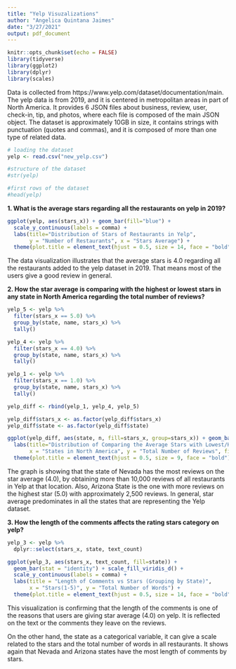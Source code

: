 ```yaml
---
title: "Yelp Visuzalizations"
author: "Angelica Quintana Jaimes"
date: "3/27/2021"
output: pdf_document
---
```


```r
knitr::opts_chunk$set(echo = FALSE)
library(tidyverse)
library(ggplot2)
library(dplyr)
library(scales)
```

Data is collected from https://www.yelp.com/dataset/documentation/main. The yelp data is from 2019, and it is centered in metropolitan areas in part of North America. It provides 6 JSON files about business, review, user, check-in, tip, and photos, where each file is composed of the main JSON object. The dataset is approximately 10GB in size, it contains strings with punctuation (quotes and commas), and it is composed of more than one type of related data.

```r
# loading the dataset
yelp <- read.csv("new_yelp.csv")

#structure of the dataset
#str(yelp)

#first rows of the dataset
#head(yelp)
```

**1.  What is the average stars regarding all the restaurants on yelp in 2019?**

```r
ggplot(yelp, aes(stars_x)) + geom_bar(fill="blue") +
  scale_y_continuous(labels = comma) +
  labs(title="Distribution of Stars of Restaurants in Yelp", 
       y = "Number of Restaurants", x = "Stars Average") +
  theme(plot.title = element_text(hjust = 0.5, size = 14, face = "bold"))
```

The data visualization illustrates that the average stars is 4.0 regarding all the restaurants added to the yelp dataset in 2019. That means most of the users give a good review in general.

**2. How the star average is comparing with the highest or lowest stars in any state in North America regarding the total number of reviews?**

```r
yelp_5 <- yelp %>% 
  filter(stars_x == 5.0) %>% 
  group_by(state, name, stars_x) %>% 
  tally() 

yelp_4 <- yelp %>% 
  filter(stars_x == 4.0) %>% 
  group_by(state, name, stars_x) %>% 
  tally()   

yelp_1 <- yelp %>% 
  filter(stars_x == 1.0) %>% 
  group_by(state, name, stars_x) %>% 
  tally()

yelp_diff <- rbind(yelp_1, yelp_4, yelp_5)

yelp_diff$stars_x <- as.factor(yelp_diff$stars_x)
yelp_diff$state <- as.factor(yelp_diff$state)

ggplot(yelp_diff, aes(state, n, fill=stars_x, group=stars_x)) + geom_bar(stat='identity', position='dodge') + 
  labs(title="Distribution of Comparing the Average Stars with Lowest/Highest Stars of all Restaurants in Yelp by States", 
       x = "States in North America", y = "Total Number of Reviews", fill = "Stars") +
  theme(plot.title = element_text(hjust = 0.5, size = 9, face = "bold"))

```

The graph is showing that the state of Nevada has the most reviews on the star average (4.0), by obtaining more than 10,000 reviews of all restaurants in Yelp at that location. Also, Arizona State is the one with more reviews on the highest star (5.0) with approximately 2,500 reviews. In general, star average predominates in all the states that are representing the Yelp dataset.

**3. How the length of the comments affects the rating stars category on yelp?**

```r
yelp_3 <- yelp %>% 
  dplyr::select(stars_x, state, text_count)

ggplot(yelp_3, aes(stars_x, text_count, fill=state)) + 
  geom_bar(stat = "identity") + scale_fill_viridis_d() +
  scale_y_continuous(labels = comma) +
  labs(title = "Length of Comments vs Stars (Grouping by State)", 
       x = "Stars(1-5)", y = "Total Number of Words") +
  theme(plot.title = element_text(hjust = 0.5, size = 14, face = "bold"))
```

This visualization is confirming that the length of the comments is one of the reasons that users are giving star average (4.0) on yelp. It is reflected on the text or the comments they leave on the reviews. 

On the other hand, the state as a categorical variable, it can give a scale related to the stars and the total number of words in all restaurants. It shows again that Nevada and Arizona states have the most length of comments by stars.
